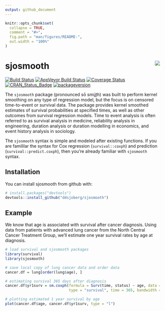 ```yaml
---
output: github_document
---
```


<!-- README.md is generated from README.Rmd. Please edit that file -->

```r
knitr::opts_chunk$set(
  collapse = TRUE,
  comment = "#>",
  fig.path = "man/figures/README-",
  out.width = "100%"
)
```

# sjosmooth <img src="man/figures/logo-small.png" align="right" />

<!-- 
[![CRAN_Status_Badge](http://www.r-pkg.org/badges/version/sjosmooth)](https://cran.r-project.org/package=sjosmooth)

[![Coverage Status](https://img.shields.io/codecov/c/github/ddsjoberg/sjosmooth/master.svg)](https://codecov.io/github/ddsjoberg/sjosmooth?branch=master)
--> 

[![Build Status](https://travis-ci.org/ddsjoberg/sjosmooth.svg?branch=master)](https://travis-ci.org/ddsjoberg/sjosmooth)
[![AppVeyor Build Status](https://ci.appveyor.com/api/projects/status/github/ddsjoberg/sjosmooth?branch=master&svg=true)](https://ci.appveyor.com/project/ddsjoberg/sjosmooth)
[![Coverage Status](https://img.shields.io/codecov/c/github/ddsjoberg/sjosmooth/master.svg)](https://codecov.io/github/ddsjoberg/sjosmooth?branch=master)
[![CRAN_Status_Badge](http://www.r-pkg.org/badges/version/sjosmooth)](https://cran.r-project.org/package=sjosmooth)
[![packageversion](https://img.shields.io/badge/Package%20version-0.1.0-orange.svg?style=flat-square)](commits/master)

The `sjosmooth` package (pronounced sō smüt͟h) was built to perform kernel smoothing on any type of regression model, but the focus is on censored time-to-event or survival data.  The package provides kernel smoothed estimates of survival probabilities at specified times, as well as other outcomes from survival regression models.  Time to event analysis is often referred to as survival analysis in medicine, reliability analysis in engineering, duration analysis or duration modelling in economics, and event history analysis in sociology.  

The `sjosmooth` syntax is simple and modeled after existing functions. If you are famililar the syntax for Cox regression (`survival::coxph`) and prediction (`survival::predict.coxph`), then you're already familiar with `sjosmooth` syntax.   

## Installation

You can install sjosmooth from github with:

```r
# install.packages("devtools")
devtools::install_github("ddsjoberg/sjosmooth")
```

## Example

We know that age is associated with survival after cancer diagnosis.  Using data from patients with advanced lung cancer from the North Central Cancer Treatment Group, we'll estimate one year survival rates by age at diagnosis.

```r
# load survival and sjosmooth packages
library(survival)
library(sjosmooth)

# save local copy of lung cancer data and order data
cancer.df = lung[order(lung$age), ]

# estimating survival 365 days after diagnosis
cancer.df$yr1surv = sm.coxph(formula = Surv(time, status) ~ age, data = cancer.df, 
                             type = "survival", time = 365, bandwidth = 0.9)

# plotting estimated 1 year survival by age
plot(cancer.df$age, cancer.df$yr1surv, type = "l")
```
